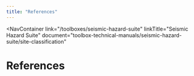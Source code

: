 ```yaml
---
title: "References"
---
```



<NavContainer 
  link="/toolboxes/seismic-hazard-suite"
  linkTitle="Seismic Hazard Suite"
  document="toolbox-technical-manuals/seismic-hazard-suite/site-classification"
></NavContainer>

# References

<Bibliography />

